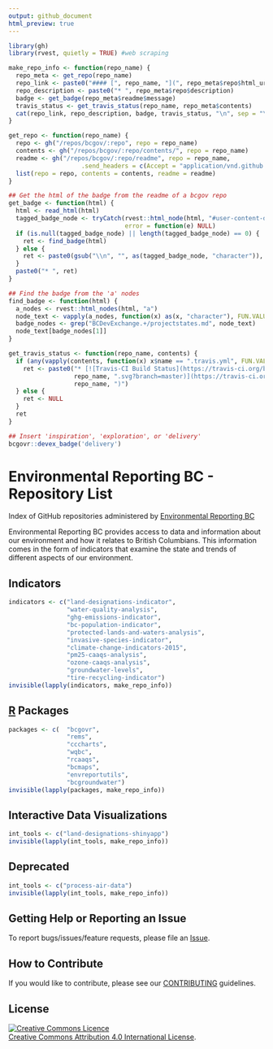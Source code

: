 ```yaml
---
output: github_document
html_preview: true
---
```


<!-- README.md is generated from README.Rmd. Please edit that file and re-knit-->

```r
library(gh)
library(rvest, quietly = TRUE) #web scraping

make_repo_info <- function(repo_name) {
  repo_meta <- get_repo(repo_name)
  repo_link <- paste0("#### [", repo_name, "](", repo_meta$repo$html_url, ")")
  repo_description <- paste0("* ", repo_meta$repo$description)
  badge <- get_badge(repo_meta$readme$message)
  travis_status <- get_travis_status(repo_name, repo_meta$contents)
  cat(repo_link, repo_description, badge, travis_status, "\n", sep = "\n")
}

get_repo <- function(repo_name) {
  repo <- gh("/repos/bcgov/:repo", repo = repo_name)
  contents <- gh("/repos/bcgov/:repo/contents/", repo = repo_name)
  readme <- gh("/repos/bcgov/:repo/readme", repo = repo_name,
                    .send_headers = c(Accept = "application/vnd.github.VERSION.html"))
  list(repo = repo, contents = contents, readme = readme)           
}

## Get the html of the badge from the readme of a bcgov repo
get_badge <- function(html) {
  html <- read_html(html)
  tagged_badge_node <- tryCatch(rvest::html_node(html, "#user-content-devex-badge a"), 
                                error = function(e) NULL)
  if (is.null(tagged_badge_node) || length(tagged_badge_node) == 0) {
    ret <- find_badge(html)
  } else {
    ret <- paste0(gsub("\\n", "", as(tagged_badge_node, "character")), collapse = "")
  }
  paste0("* ", ret)
}

## Find the badge from the 'a' nodes
find_badge <- function(html) {
  a_nodes <- rvest::html_nodes(html, "a")
  node_text <- vapply(a_nodes, function(x) as(x, "character"), FUN.VALUE = character(1))
  badge_nodes <- grep("BCDevExchange.+/projectstates.md", node_text)
  node_text[badge_nodes[1]]
}

get_travis_status <- function(repo_name, contents) {
  if (any(vapply(contents, function(x) x$name == ".travis.yml", FUN.VALUE = logical(1)))) {
    ret <- paste0("* [![Travis-CI Build Status](https://travis-ci.org/bcgov/", 
                  repo_name, ".svg?branch=master)](https://travis-ci.org/bcgov/",
                  repo_name, ")")
  } else {
    ret <- NULL
  }
  ret
}

```

```r
## Insert 'inspiration', 'exploration', or 'delivery'
bcgovr::devex_badge('delivery')
```


# Environmental Reporting BC - Repository List
Index of GitHub repositories administered by [Environmental Reporting BC](http://www2.gov.bc.ca/gov/content?id=FF80E0B985F245CEA62808414D78C41B)

Environmental Reporting BC provides access to data and information about our environment and how it relates to British Columbians. This information comes in the form of indicators that examine the state and trends of different aspects of our environment.


## Indicators

```r
indicators <- c("land-designations-indicator",
                "water-quality-analysis", 
                "ghg-emissions-indicator", 
                "bc-population-indicator",
                "protected-lands-and-waters-analysis",
                "invasive-species-indicator",
                "climate-change-indicators-2015",
                "pm25-caaqs-analysis",
                "ozone-caaqs-analysis",
                "groundwater-levels",
                "tire-recycling-indicator")
invisible(lapply(indicators, make_repo_info))
```


## [R](http://www.r-project.org) Packages

```r
packages <- c(  "bcgovr",
                "rems", 
                "cccharts", 
                "wqbc", 
                "rcaaqs", 
                "bcmaps", 
                "envreportutils", 
                "bcgroundwater")
invisible(lapply(packages, make_repo_info))
```


## Interactive Data Visualizations

```r
int_tools <- c("land-designations-shinyapp")
invisible(lapply(int_tools, make_repo_info))
```

## Deprecated

```r
int_tools <- c("process-air-data")
invisible(lapply(int_tools, make_repo_info))
```

## Getting Help or Reporting an Issue

To report bugs/issues/feature requests, please file an [Issue](https://github.com/bcgov/EnvReportBC/issues).

## How to Contribute

If you would like to contribute, please see our [CONTRIBUTING](CONTRIBUTING.md) guidelines.


## License
<a rel="license" href="http://creativecommons.org/licenses/by/4.0/"><img alt="Creative Commons Licence" style="border-width:0" src="https://i.creativecommons.org/l/by/4.0/80x15.png" /></a><br /><a rel="license" href="http://creativecommons.org/licenses/by/4.0/">Creative Commons Attribution 4.0 International License</a>.
